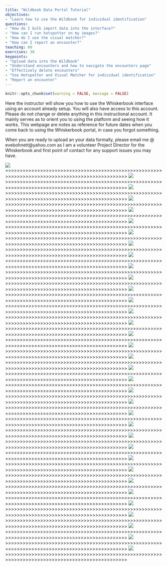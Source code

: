 ```yaml
---
title: "Wildbook Data Portal Tutorial"
objectives:
- "Learn how to use the Wildbook for individual identification"
questions: 
- "How do I bulk import data into the interface?"
- "How can I run hotspotter on my images?"
- "How do I use the visual matcher?"
- "How can I report an encounter?"
teaching: 60
exercises: 30
keypoints:
- "Upload data into the Wildbook"
- "Understand encounters and how to navigate the encounters page"
- "Effectively delete encounters"
- "Use Hotspotter and Visual Matcher for individual identification"
- "Report an encounter"
---
```


```r
knitr::opts_chunk$set(warning = FALSE, message = FALSE) 
```

Here the instructor will show you how to use the Whiskerbook interface using an account already setup. You will also have access to this account. Please do not change or delete anything in this instructional account. It mainly serves as to orient you to using the platform and seeing how it works. This webpage are notes as reference for future dates when you come back to using the Whiskerbook portal, in case you forgot something. 

When you are ready to upload an your data formally, please email me @ evebohnett@yahoo.com as I am a volunteer Project Director for the Whiskerbook and first point of contact for any support issues you may have. 

![](../images/Whiskerbook/Slide1.JPG)
>>>>>>>>>>>>>>>>>>>>>>>>>>>>>>>>>>>>>>>>>>>>>>>>>>>>>>>>>>>>>>>>>>>>>>>>>>>>>>>>>>>>>>>>>>>>>>>>
![](../images/Whiskerbook/Slide2.JPG)
>>>>>>>>>>>>>>>>>>>>>>>>>>>>>>>>>>>>>>>>>>>>>>>>>>>>>>>>>>>>>>>>>>>>>>>>>>>>>>>>>>>>>>>>>>>>>>>>
![](../images/Whiskerbook/Slide3.JPG)
>>>>>>>>>>>>>>>>>>>>>>>>>>>>>>>>>>>>>>>>>>>>>>>>>>>>>>>>>>>>>>>>>>>>>>>>>>>>>>>>>>>>>>>>>>>>>>>>
![](../images/Whiskerbook/Slide4.JPG)
>>>>>>>>>>>>>>>>>>>>>>>>>>>>>>>>>>>>>>>>>>>>>>>>>>>>>>>>>>>>>>>>>>>>>>>>>>>>>>>>>>>>>>>>>>>>>>>>
![](../images/Whiskerbook/Slide5.JPG)
>>>>>>>>>>>>>>>>>>>>>>>>>>>>>>>>>>>>>>>>>>>>>>>>>>>>>>>>>>>>>>>>>>>>>>>>>>>>>>>>>>>>>>>>>>>>>>>>
![](../images/Whiskerbook/Slide6.JPG)
>>>>>>>>>>>>>>>>>>>>>>>>>>>>>>>>>>>>>>>>>>>>>>>>>>>>>>>>>>>>>>>>>>>>>>>>>>>>>>>>>>>>>>>>>>>>>>>>
![](../images/Whiskerbook/Slide7.JPG)
>>>>>>>>>>>>>>>>>>>>>>>>>>>>>>>>>>>>>>>>>>>>>>>>>>>>>>>>>>>>>>>>>>>>>>>>>>>>>>>>>>>>>>>>>>>>>>>>
![](../images/Whiskerbook/Slide8.JPG)
>>>>>>>>>>>>>>>>>>>>>>>>>>>>>>>>>>>>>>>>>>>>>>>>>>>>>>>>>>>>>>>>>>>>>>>>>>>>>>>>>>>>>>>>>>>>>>>>
![](../images/Whiskerbook/Slide9.JPG)
>>>>>>>>>>>>>>>>>>>>>>>>>>>>>>>>>>>>>>>>>>>>>>>>>>>>>>>>>>>>>>>>>>>>>>>>>>>>>>>>>>>>>>>>>>>>>>>>
![](../images/Whiskerbook/Slide10.JPG)
>>>>>>>>>>>>>>>>>>>>>>>>>>>>>>>>>>>>>>>>>>>>>>>>>>>>>>>>>>>>>>>>>>>>>>>>>>>>>>>>>>>>>>>>>>>>>>>>
![](../images/Whiskerbook/Slide11.JPG)
>>>>>>>>>>>>>>>>>>>>>>>>>>>>>>>>>>>>>>>>>>>>>>>>>>>>>>>>>>>>>>>>>>>>>>>>>>>>>>>>>>>>>>>>>>>>>>>>
![](../images/Whiskerbook/Slide12.JPG)
>>>>>>>>>>>>>>>>>>>>>>>>>>>>>>>>>>>>>>>>>>>>>>>>>>>>>>>>>>>>>>>>>>>>>>>>>>>>>>>>>>>>>>>>>>>>>>>>
![](../images/Whiskerbook/Slide13.JPG)
>>>>>>>>>>>>>>>>>>>>>>>>>>>>>>>>>>>>>>>>>>>>>>>>>>>>>>>>>>>>>>>>>>>>>>>>>>>>>>>>>>>>>>>>>>>>>>>>
![](../images/Whiskerbook/Slide14.JPG)
>>>>>>>>>>>>>>>>>>>>>>>>>>>>>>>>>>>>>>>>>>>>>>>>>>>>>>>>>>>>>>>>>>>>>>>>>>>>>>>>>>>>>>>>>>>>>>>>
![](../images/Whiskerbook/Slide15.JPG)
>>>>>>>>>>>>>>>>>>>>>>>>>>>>>>>>>>>>>>>>>>>>>>>>>>>>>>>>>>>>>>>>>>>>>>>>>>>>>>>>>>>>>>>>>>>>>>>>
![](../images/Whiskerbook/Slide16.JPG)
>>>>>>>>>>>>>>>>>>>>>>>>>>>>>>>>>>>>>>>>>>>>>>>>>>>>>>>>>>>>>>>>>>>>>>>>>>>>>>>>>>>>>>>>>>>>>>>>
![](../images/Whiskerbook/Slide17.JPG)
>>>>>>>>>>>>>>>>>>>>>>>>>>>>>>>>>>>>>>>>>>>>>>>>>>>>>>>>>>>>>>>>>>>>>>>>>>>>>>>>>>>>>>>>>>>>>>>>
![](../images/Whiskerbook/Slide18.JPG)
>>>>>>>>>>>>>>>>>>>>>>>>>>>>>>>>>>>>>>>>>>>>>>>>>>>>>>>>>>>>>>>>>>>>>>>>>>>>>>>>>>>>>>>>>>>>>>>>
![](../images/Whiskerbook/Slide19.JPG)
>>>>>>>>>>>>>>>>>>>>>>>>>>>>>>>>>>>>>>>>>>>>>>>>>>>>>>>>>>>>>>>>>>>>>>>>>>>>>>>>>>>>>>>>>>>>>>>>
![](../images/Whiskerbook/Slide20.JPG)
>>>>>>>>>>>>>>>>>>>>>>>>>>>>>>>>>>>>>>>>>>>>>>>>>>>>>>>>>>>>>>>>>>>>>>>>>>>>>>>>>>>>>>>>>>>>>>>>
![](../images/Whiskerbook/Slide21.JPG)
>>>>>>>>>>>>>>>>>>>>>>>>>>>>>>>>>>>>>>>>>>>>>>>>>>>>>>>>>>>>>>>>>>>>>>>>>>>>>>>>>>>>>>>>>>>>>>>>
![](../images/Whiskerbook/Slide22.JPG)
>>>>>>>>>>>>>>>>>>>>>>>>>>>>>>>>>>>>>>>>>>>>>>>>>>>>>>>>>>>>>>>>>>>>>>>>>>>>>>>>>>>>>>>>>>>>>>>>
![](../images/Whiskerbook/Slide23.JPG)
>>>>>>>>>>>>>>>>>>>>>>>>>>>>>>>>>>>>>>>>>>>>>>>>>>>>>>>>>>>>>>>>>>>>>>>>>>>>>>>>>>>>>>>>>>>>>>>>
![](../images/Whiskerbook/Slide24.JPG)
>>>>>>>>>>>>>>>>>>>>>>>>>>>>>>>>>>>>>>>>>>>>>>>>>>>>>>>>>>>>>>>>>>>>>>>>>>>>>>>>>>>>>>>>>>>>>>>>
![](../images/Whiskerbook/Slide25.JPG)
>>>>>>>>>>>>>>>>>>>>>>>>>>>>>>>>>>>>>>>>>>>>>>>>>>>>>>>>>>>>>>>>>>>>>>>>>>>>>>>>>>>>>>>>>>>>>>>>
![](../images/Whiskerbook/Slide26.JPG)
>>>>>>>>>>>>>>>>>>>>>>>>>>>>>>>>>>>>>>>>>>>>>>>>>>>>>>>>>>>>>>>>>>>>>>>>>>>>>>>>>>>>>>>>>>>>>>>>
![](../images/Whiskerbook/Slide27.JPG)
>>>>>>>>>>>>>>>>>>>>>>>>>>>>>>>>>>>>>>>>>>>>>>>>>>>>>>>>>>>>>>>>>>>>>>>>>>>>>>>>>>>>>>>>>>>>>>>>
![](../images/Whiskerbook/Slide28.JPG)
>>>>>>>>>>>>>>>>>>>>>>>>>>>>>>>>>>>>>>>>>>>>>>>>>>>>>>>>>>>>>>>>>>>>>>>>>>>>>>>>>>>>>>>>>>>>>>>>
![](../images/Whiskerbook/Slide29.JPG)
>>>>>>>>>>>>>>>>>>>>>>>>>>>>>>>>>>>>>>>>>>>>>>>>>>>>>>>>>>>>>>>>>>>>>>>>>>>>>>>>>>>>>>>>>>>>>>>>
![](../images/Whiskerbook/Slide30.JPG)
>>>>>>>>>>>>>>>>>>>>>>>>>>>>>>>>>>>>>>>>>>>>>>>>>>>>>>>>>>>>>>>>>>>>>>>>>>>>>>>>>>>>>>>>>>>>>>>>
![](../images/Whiskerbook/Slide31.JPG)
>>>>>>>>>>>>>>>>>>>>>>>>>>>>>>>>>>>>>>>>>>>>>>>>>>>>>>>>>>>>>>>>>>>>>>>>>>>>>>>>>>>>>>>>>>>>>>>>
![](../images/Whiskerbook/Slide32.JPG)
>>>>>>>>>>>>>>>>>>>>>>>>>>>>>>>>>>>>>>>>>>>>>>>>>>>>>>>>>>>>>>>>>>>>>>>>>>>>>>>>>>>>>>>>>>>>>>>>
![](../images/Whiskerbook/Slide33.JPG)
>>>>>>>>>>>>>>>>>>>>>>>>>>>>>>>>>>>>>>>>>>>>>>>>>>>>>>>>>>>>>>>>>>>>>>>>>>>>>>>>>>>>>>>>>>>>>>>>
![](../images/Whiskerbook/Slide34.JPG)
>>>>>>>>>>>>>>>>>>>>>>>>>>>>>>>>>>>>>>>>>>>>>>>>>>>>>>>>>>>>>>>>>>>>>>>>>>>>>>>>>>>>>>>>>>>>>>>>
![](../images/Whiskerbook/Slide35.JPG)
>>>>>>>>>>>>>>>>>>>>>>>>>>>>>>>>>>>>>>>>>>>>>>>>>>>>>>>>>>>>>>>>>>>>>>>>>>>>>>>>>>>>>>>>>>>>>>>>
